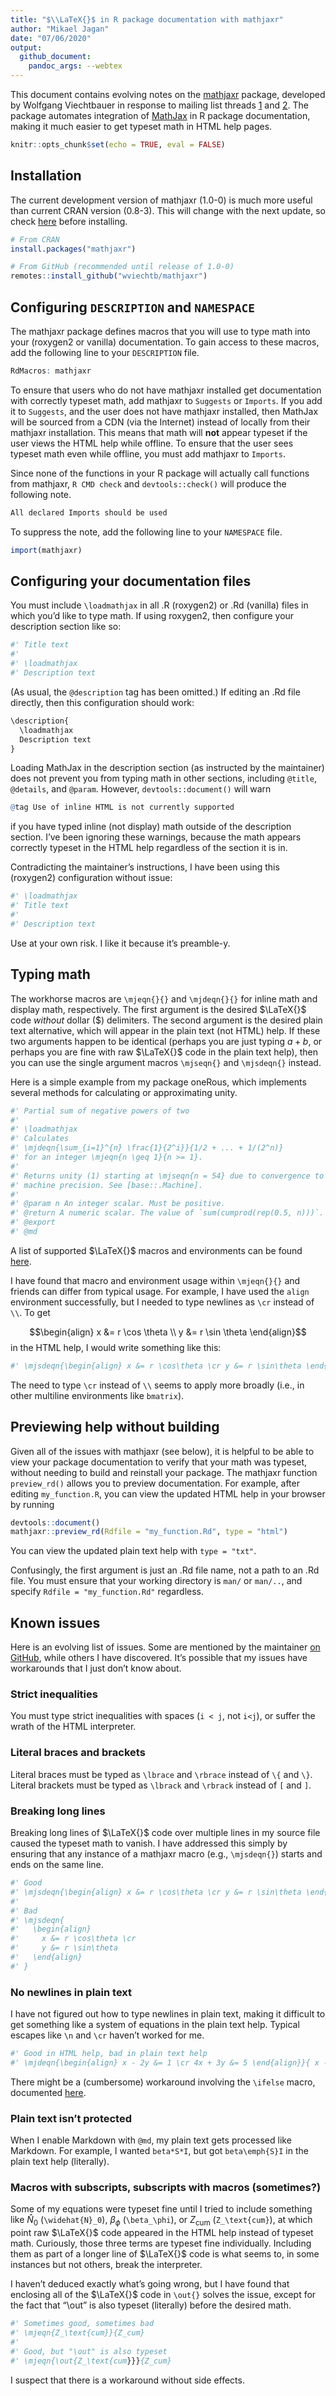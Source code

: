 ```yaml
---
title: "$\\LaTeX{}$ in R package documentation with mathjaxr"
author: "Mikael Jagan"
date: "07/06/2020"
output:
  github_document:
    pandoc_args: --webtex
---
```


This document contains evolving notes on the
[mathjaxr](https://github.com/vnijs/MathJaxR)
package, developed by Wolfgang Viechtbauer
in response to mailing list threads 
[1](https://stat.ethz.ch/pipermail/r-devel/2020-April/079395.html)
and
[2](https://stat.ethz.ch/pipermail/r-package-devel/2020q2/005420.html).
The package automates integration of 
[MathJax](https://en.wikipedia.org/wiki/MathJax) 
in R package documentation,
making it much easier to get typeset math in HTML help pages.

```r
knitr::opts_chunk$set(echo = TRUE, eval = FALSE)
```

## Installation

The current development version of mathjaxr (1.0-0) is much more useful than 
current CRAN version (0.8-3). This will change with the next update, so check 
[here](https://cran.r-project.org/web/packages/mathjaxr/index.html) before 
installing.

```r
# From CRAN
install.packages("mathjaxr")

# From GitHub (recommended until release of 1.0-0)
remotes::install_github("wviechtb/mathjaxr")
```

## Configuring `DESCRIPTION` and `NAMESPACE`

The mathjaxr package defines macros that you will use to type math into your
(roxygen2 or vanilla) documentation. To gain access to these macros, add the
following line to your `DESCRIPTION` file.

```r
RdMacros: mathjaxr
```

To ensure that users who do not have mathjaxr installed get documentation with
correctly typeset math, add mathjaxr to `Suggests` or `Imports`. If you add it
to `Suggests`, and the user does not have mathjaxr installed, then MathJax will 
be sourced from a CDN (via the Internet) instead of locally from their mathjaxr 
installation. This means that math will **not** appear typeset if the user views
the HTML help while offline. To ensure that the user sees typeset math even 
while offline, you must add mathjaxr to `Imports`.

Since none of the functions in your R package will actually call functions from
mathjaxr, `R CMD check` and `devtools::check()` will produce the following note.

```r
All declared Imports should be used
```

To suppress the note, add the following line to your `NAMESPACE` file.

```r
import(mathjaxr)
```

## Configuring your documentation files

You must include `\loadmathjax` in all .R (roxygen2) or .Rd (vanilla) files
in which you'd like to type math. If using roxygen2, then configure your 
description section like so:

```r
#' Title text
#' 
#' \loadmathjax
#' Description text
```

(As usual, the `@description` tag has been omitted.) If editing an .Rd file 
directly, then this configuration should work:

```r
\description{
  \loadmathjax
  Description text
}
```

Loading MathJax in the description section (as instructed by the maintainer)
does not prevent you from typing math in other sections, including `@title`, 
`@details`, and `@param`. However, `devtools::document()` will warn

```r
@tag Use of inline HTML is not currently supported
```

if you have typed inline (not display) math outside of the description section.
I've been ignoring these warnings, because the math appears correctly typeset in 
the HTML help regardless of the section it is in.

Contradicting the maintainer's instructions, I have been using this (roxygen2) 
configuration without issue:

```r
#' \loadmathjax
#' Title text
#' 
#' Description text
```

Use at your own risk. I like it because it's preamble-y.

## Typing math

The workhorse macros are `\mjeqn{}{}` and `\mjdeqn{}{}` for inline math and 
display math, respectively. The first argument is the desired $\LaTeX{}$ code 
*without* dollar (\$) delimiters. The second argument is the desired plain text 
alternative, which will appear in the plain text (not HTML) help. If these two
arguments happen to be identical (perhaps you are just typing $a+b$, or perhaps 
you are fine with raw $\LaTeX{}$ code in the plain text help), then you can use 
the single argument macros `\mjseqn{}` and `\mjsdeqn{}` instead.

Here is a simple example from my package oneRous, which implements several 
methods for calculating or approximating unity.

```r
#' Partial sum of negative powers of two
#' 
#' \loadmathjax
#' Calculates
#' \mjdeqn{\sum_{i=1}^{n} \frac{1}{2^i}}{1/2 + ... + 1/(2^n)}
#' for an integer \mjeqn{n \geq 1}{n >= 1}.
#' 
#' Returns unity (1) starting at \mjseqn{n = 54} due to convergence to within
#' machine precision. See [base::.Machine].
#' 
#' @param n An integer scalar. Must be positive.
#' @return A numeric scalar. The value of `sum(cumprod(rep(0.5, n)))`.
#' @export
#' @md
```

A list of supported $\LaTeX{}$ macros and environments can be found
[here](https://docs.mathjax.org/en/latest/input/tex/macros/index.html).

I have found that macro and environment usage within `\mjeqn{}{}` and friends 
can differ from typical usage. For example, I have used the `align` environment
successfully, but I needed to type newlines as `\cr` instead of `\\`. To get

$$\begin{align} x &= r \cos \theta \\ y &= r \sin \theta \end{align}$$
in the HTML help, I would write something like this:

```r
#' \mjsdeqn{\begin{align} x &= r \cos\theta \cr y &= r \sin\theta \end{align}}
```

The need to type `\cr` instead of `\\` seems to apply more broadly (i.e., in 
other multiline environments like `bmatrix`).

## Previewing help without building

Given all of the issues with mathjaxr (see below), it is helpful to be able to 
view your package documentation to verify that your math was typeset, without 
needing to build and reinstall your package. The mathjaxr function 
`preview_rd()` allows you to preview documentation. For example, after editing 
`my_function.R`, you can view the updated HTML help in your browser by running

```r
devtools::document()
mathjaxr::preview_rd(Rdfile = "my_function.Rd", type = "html")
```

You can view the updated plain text help with `type = "txt"`.

Confusingly, the first argument is just an .Rd file name, not a path to an .Rd
file. You must ensure that your working directory is `man/` or `man/..`, and 
specify `Rdfile = "my_function.Rd"` regardless.

## Known issues

Here is an evolving list of issues. Some are mentioned by the maintainer
[on GitHub](https://github.com/wviechtb/mathjaxr), while others I have
discovered. It's possible that my issues have workarounds that I just don't
know about.

### Strict inequalities

You must type strict inequalities with spaces (`i < j`, not `i<j`), or suffer
the wrath of the HTML interpreter.

### Literal braces and brackets

Literal braces must be typed as `\lbrace` and `\rbrace` instead of `\{` and 
`\}`. Literal brackets must be typed as `\lbrack` and `\rbrack` instead of `[` 
and `]`.

### Breaking long lines

Breaking long lines of $\LaTeX{}$ code over multiple lines in my source file
caused the typeset math to vanish. I have addressed this simply by ensuring that
any instance of a mathjaxr macro (e.g., `\mjsdeqn{}`) starts and ends on the 
same line.

```r
#' Good
#' \mjsdeqn{\begin{align} x &= r \cos\theta \cr y &= r \sin\theta \end{align}}
#' 
#' Bad
#' \mjsdeqn{
#'   \begin{align} 
#'     x &= r \cos\theta \cr 
#'     y &= r \sin\theta 
#'   \end{align}
#' }
```

### No newlines in plain text

I have not figured out how to type newlines in plain text, making it difficult
to get something like a system of equations in the plain text help. Typical 
escapes like `\n` and `\cr` haven't worked for me.

```r
#' Good in HTML help, bad in plain text help
#' \mjdeqn{\begin{align} x - 2y &= 1 \cr 4x + 3y &= 5 \end{align}}{ x - 2y = 1 \cr 4x + 3y = 5}
```

There might be a (cumbersome) workaround involving the `\ifelse` macro, 
documented
[here](https://cran.r-project.org/doc/manuals/r-devel/R-exts.html#Conditional-text).

### Plain text isn't protected

When I enable Markdown with `@md`, my plain text gets processed like Markdown.
For example, I wanted `beta*S*I`, but got `beta\emph{S}I` in the plain text 
help (literally).

### Macros with subscripts, subscripts with macros (sometimes?)

Some of my equations were typeset fine until I tried to include something 
like $\widehat{N}_0$ (`\widehat{N}_0`), $\beta_\phi$ (`\beta_\phi`), or
$Z_\text{cum}$ (`Z_\text{cum}`), at which point raw $\LaTeX{}$ code appeared 
in the HTML help instead of typeset math. Curiously, those three terms 
are typeset fine individually. Including them as part of a longer line of 
$\LaTeX{}$ code is what seems to, in some instances but not others, break 
the interpreter.

I haven't deduced exactly what's going wrong, but I have found that enclosing
all of the $\LaTeX{}$ code in `\out{}` solves the issue, except for the fact
that "\\out" is also typeset (literally) before the desired math.

```r
#' Sometimes good, sometimes bad
#' \mjeqn{Z_\text{cum}}{Z_cum}
#'
#' Good, but "\out" is also typeset
#' \mjeqn{\out{Z_\text{cum}}}{Z_cum}
```

I suspect that there is a workaround without side effects.
